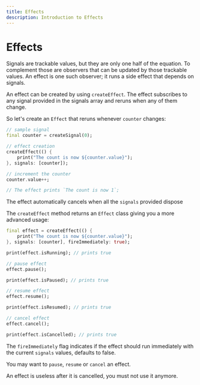 ```yaml
---
title: Effects
description: Introduction to Effects
---
```


# Effects

Signals are trackable values, but they are only one half of the equation. To complement those are observers that can be updated by those trackable values. An effect is one such observer; it runs a side effect that depends on signals.

An effect can be created by using `createEffect`.
The effect subscribes to any signal provided in the signals array and reruns when any of them change.

So let's create an `Effect` that reruns whenever `counter` changes:
```dart
// sample signal
final counter = createSignal(0);

// effect creation
createEffect(() {
    print("The count is now ${counter.value}");
}, signals: [counter]);

// increment the counter
counter.value++;

// The effect prints `The count is now 1`;
```

<Info>The effect automatically cancels when all the `signals` provided dispose</Info>

The `createEffect` method returns an `Effect` class giving you a more advanced usage:
```dart
final effect = createEffect(() {
    print("The count is now ${counter.value}");
}, signals: [counter], fireImmediately: true);

print(effect.isRunning); // prints true

// pause effect
effect.pause();

print(effect.isPaused); // prints true

// resume effect
effect.resume();

print(effect.isResumed); // prints true

// cancel effect
effect.cancel();

print(effect.isCancelled); // prints true
```

The `fireImmediately` flag indicates if the effect should run immediately with the current `signals` values, defaults to false.

You may want to `pause`, `resume` or `cancel` an effect.

<Error>An effect is useless after it is cancelled, you must not use it anymore.</Error>
